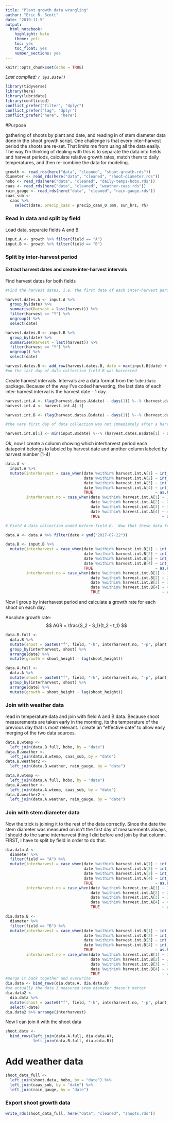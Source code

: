 ```yaml
---
title: "Plant growth data wrangling"
author: "Eric R. Scott"
date: "2019-11-5"
output: 
  html_notebook: 
    highlight: kate
    theme: yeti
    toc: yes
    toc_float: yes
    number_sections: yes
---
```


```r
knitr::opts_chunk$set(echo = TRUE)
```

*Last compiled: `r Sys.Date()`*

```r
library(tidyverse)
library(here)
library(lubridate)
library(conflicted)
conflict_prefer("filter", "dplyr")
conflict_prefer("lag", "dplyr")
conflict_prefer("here", "here")
```

#Purpose

gathering of shoots by plant and date, and reading in of stem diameter data done in the shoot growth script. One challenge is that every inter-harvest period the shoots are re-set.  That limits me from using all the data easily.  The way I'm thinking of dealing with this is to separate the data into fields and harvest periods, calculate relative growth rates, match them to daily temperatures, and then re-combine the data for modeling.

```r
growth <- read_rds(here("data", "cleaned", "shoot-growth.rds"))
diameter <- read_rds(here("data", "cleaned", "shoot-diameter.rds"))
hobo <- read_rds(here("data", "cleaned", "daily-temps-hobo.rds"))
caas <- read_rds(here("data", "cleaned", "weather-caas.rds"))
rain_gauge <- read_rds(here("data", "cleaned", "rain-gauge.rds"))
caas_sub <-
  caas %>% 
    select(date, precip_caas = precip_caas_0.1mm, sun_hrs, rh)
```

### Read in data and split by field
Load data, separate fields A and B
```r
input.A <- growth %>% filter(field == "A")
input.B <- growth %>% filter(field == "B")
```

### Split by inter-harvest period

#### Extract harvest dates and create inter-harvest intervals
Find harvest dates for both fields
```r
#Find the harvest dates, i.e. the first date of each inter-harvest period.

harvest.dates.A <- input.A %>% 
  group_by(date) %>% 
  summarise(Harvest = last(harvest)) %>% 
  filter(Harvest == "Y") %>% 
  ungroup() %>% 
  select(date)

harvest.dates.B <- input.B %>% 
  group_by(date) %>% 
  summarise(Harvest = last(harvest)) %>% 
  filter(Harvest == "Y") %>% 
  ungroup() %>% 
  select(date)

harvest.dates.B <- add_row(harvest.dates.B, date = max(input.B$date) + days(1))
#on the last day of data collection field B was harvested
```

Create harvest intervals.  Intervals are a data format from the `lubridate` package.  Because of the way I've coded harvesting, the last date of each inter-harvest interval is the harvest date - 1 day.
```r
harvest.int.A <- (lag(harvest.dates.A$date) - days(1)) %--% (harvest.dates.A$date - days(1))
harvest.int.A <- harvest.int.A[-1]

harvest.int.B <- (lag(harvest.dates.B$date) - days(1)) %--% (harvest.dates.B$date - days(1))

#the very first day of data collection was not immediately after a harvest.  Add that interval manually.

harvest.int.B[1] <- min(input.B$date) %--% (harvest.dates.B$date[1] - days(1))
```

Ok, now I create a column showing which interharvest period each datapoint belongs to labeled by harvest date and another column labeled by harvest number (1-4)
```r
data.A <-
  input.A %>%
  mutate(interharvest = case_when(date %within% harvest.int.A[1] ~ int_end(harvest.int.A[1]),
                                  date %within% harvest.int.A[2] ~ int_end(harvest.int.A[2]),
                                  date %within% harvest.int.A[3] ~ int_end(harvest.int.A[3]),
                                  date %within% harvest.int.A[4] ~ int_end(harvest.int.A[4]),
                                  TRUE                           ~ as.POSIXct(NA)),
         interharvest.no = case_when(date %within% harvest.int.A[1] ~ 1,
                                     date %within% harvest.int.A[2] ~ 2,
                                     date %within% harvest.int.A[3] ~ 3,
                                     date %within% harvest.int.A[4] ~ 4,
                                     TRUE                           ~ as.numeric(NA)) %>% as.factor())

# Field A data collection ended before field B.  Now that these data frames are split, data.A has a bunch of NAs.  I'll get rid of them, although I'll need to remember this when re-joining the data.

data.A <- data.A %>% filter(date < ymd("2017-07-22"))

data.B <- input.B %>%
  mutate(interharvest = case_when(date %within% harvest.int.B[1] ~ int_end(harvest.int.B[1]),
                                  date %within% harvest.int.B[2] ~ int_end(harvest.int.B[2]),
                                  date %within% harvest.int.B[3] ~ int_end(harvest.int.B[3]),
                                  date %within% harvest.int.B[4] ~ int_end(harvest.int.B[4]),
                                  TRUE                           ~ as.POSIXct(NA)),
         interharvest.no = case_when(date %within% harvest.int.B[1] ~ 1,
                                     date %within% harvest.int.B[2] ~ 2,
                                     date %within% harvest.int.B[3] ~ 3,
                                     date %within% harvest.int.B[4] ~ 4,
                                     TRUE                           ~ as.numeric(NA)) %>% as.factor())
```

Now I group by interhavest period and calculate a growth rate for each shoot on each day.

Absolute growth rate:
$$
AGR = \frac{S_2 - S_1}{t_2 - t_1}
$$
```r
data.B.full <- 
  data.B %>% 
  mutate(shoot = paste0("f", field, "-h", interharvest.no, "-p", plant, "-s", shoot)) %>% 
  group_by(interharvest, shoot) %>% 
  arrange(date) %>% 
  mutate(growth = shoot_height - lag(shoot_height))

data.A.full <- 
  data.A %>% 
  mutate(shoot = paste0("f", field, "-h", interharvest.no, "-p", plant, "-s", shoot)) %>% 
  group_by(interharvest, shoot) %>% 
  arrange(date) %>% 
  mutate(growth = shoot_height - lag(shoot_height))
```


### Join with weather data
read in temperature data and join with field A and B data.  Because shoot measurements are taken early in the morning, its the temperature of the previous day that is most relevant.  I create an "effective date" to allow easy merging of the two data sources.

```r
data.B.wtemp <-
  left_join(data.B.full, hobo, by = "date") 
data.B.weather <-
  left_join(data.B.wtemp, caas_sub, by = "date")
data.B.weather2 <-
  left_join(data.B.weather, rain_gauge, by = "date")

data.A.wtemp <-
  left_join(data.A.full, hobo, by = "date") 
data.A.weather <-
  left_join(data.A.wtemp, caas_sub, by = "date")
data.A.weather2 <-
  left_join(data.A.weather, rain_gauge, by = "date")
```



### Join with stem diameter data

Now the trick is joining it to the rest of the data correctly. Since the date the stem diameter was measured on isn't the first day of measurements always, I should do the same interharvest thing I did before and join by that column.  FIRST, I have to split by field in order to do that.

```r
dia.data.A <-
  diameter %>% 
  filter(field == "A") %>%
  mutate(interharvest = case_when(date %within% harvest.int.A[1] ~ int_end(harvest.int.A[1]),
                                  date %within% harvest.int.A[2] ~ int_end(harvest.int.A[2]),
                                  date %within% harvest.int.A[3] ~ int_end(harvest.int.A[3]),
                                  date %within% harvest.int.A[4] ~ int_end(harvest.int.A[4]),
                                  TRUE                           ~ as.POSIXct(NA)),
         interharvest.no = case_when(date %within% harvest.int.A[1] ~ 1,
                                     date %within% harvest.int.A[2] ~ 2,
                                     date %within% harvest.int.A[3] ~ 3,
                                     date %within% harvest.int.A[4] ~ 4,
                                     TRUE                           ~ as.numeric(NA)) %>% as.character())

dia.data.B <- 
  diameter %>%
  filter(field == "B") %>% 
  mutate(interharvest = case_when(date %within% harvest.int.B[1] ~ int_end(harvest.int.B[1]),
                                  date %within% harvest.int.B[2] ~ int_end(harvest.int.B[2]),
                                  date %within% harvest.int.B[3] ~ int_end(harvest.int.B[3]),
                                  date %within% harvest.int.B[4] ~ int_end(harvest.int.B[4]),
                                  TRUE                           ~ as.POSIXct(NA)),
         interharvest.no = case_when(date %within% harvest.int.B[1] ~ 1,
                                     date %within% harvest.int.B[2] ~ 2,
                                     date %within% harvest.int.B[3] ~ 3,
                                     date %within% harvest.int.B[4] ~ 4,
                                     TRUE                           ~ as.numeric(NA)) %>% as.character())
#merge it back together and overwrite
dia.data <- bind_rows(dia.data.A, dia.data.B)
#so actually the date I measured stem diameter doesn't matter
dia.data2 <-
  dia.data %>% 
  mutate(shoot = paste0("f", field, "-h", interharvest.no, "-p", plant, "-s", shoot)) %>% 
  select(-date)
dia.data2 %>% arrange(interharvest)
```

Now I can join it with the shoot data
```r
shoot.data <- 
  bind_rows(left_join(data.A.full, dia.data.A),
            left_join(data.B.full, dia.data.B))
```

# Add weather data

```r
shoot_data_full <-
  left_join(shoot.data, hobo, by = "date") %>% 
  left_join(caas_sub, by = "date") %>% 
  left_join(rain_gauge, by = "date")
```


### Export shoot growth data
```r
write_rds(shoot_data_full, here("data", "cleaned", "shoots.rds"))
```